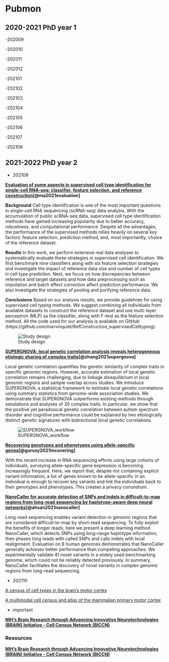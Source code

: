 # Pubmon
## 2020-2021 PhD year 1

-202009

-202010

-202011

-202012

-202101

-202102

-202103

-202104

-202105

-202106

-202107

-202108



## 2021-2022 PhD year 2

- 202109

**[Evaluation of some aspects in supervised cell type identification for single-cell RNA-seq: classifier, feature selection, and reference construction](https://genomebiology.biomedcentral.com/articles/10.1186/s13059-021-02480-2)[@ma2021evaluation]**

**Background**
Cell type identification is one of the most important questions in single-cell RNA sequencing (scRNA-seq) data analysis. With the accumulation of public scRNA-seq data, supervised cell type identification methods have gained increasing popularity due to better accuracy, robustness, and computational performance. Despite all the advantages, the performance of the supervised methods relies heavily on several key factors: feature selection, prediction method, and, most importantly, choice of the reference dataset.

**Results**
In this work, we perform extensive real data analyses to systematically evaluate these strategies in supervised cell identification. We first benchmark nine classifiers along with six feature selection strategies and investigate the impact of reference data size and number of cell types in cell type prediction. Next, we focus on how discrepancies between reference and target datasets and how data preprocessing such as imputation and batch effect correction affect prediction performance. We also investigate the strategies of pooling and purifying reference data.

**Conclusions**
Based on our analysis results, we provide guidelines for using supervised cell typing methods. We suggest combining all individuals from available datasets to construct the reference dataset and use multi-layer perceptron (MLP) as the classifier, along with F-test as the feature selection method. All the code used for our analysis is available on GitHub (https://github.com/marvinquiet/RefConstruction_supervisedCelltyping).

![Study design](./figs/pubmon/2021-2022/CELLTYPE_ANNO_BENCHMARK.png)

**[SUPERGNOVA: local genetic correlation analysis reveals heterogeneous etiologic sharing of complex traits](https://genomebiology.biomedcentral.com/articles/10.1186/s13059-021-02478-w)[@zhang2021supergnova]**

Local genetic correlation quantifies the genetic similarity of complex traits in specific genomic regions. However, accurate estimation of local genetic correlation remains challenging, due to linkage disequilibrium in local genomic regions and sample overlap across studies. We introduce SUPERGNOVA, a statistical framework to estimate local genetic correlations using summary statistics from genome-wide association studies. We demonstrate that SUPERGNOVA outperforms existing methods through simulations and analyses of 30 complex traits. In particular, we show that the positive yet paradoxical genetic correlation between autism spectrum disorder and cognitive performance could be explained by two etiologically distinct genetic signatures with bidirectional local genetic correlations.

![SUPERGNOVA_workflow](./figs/pubmon/2021-2022/SUPERGNOVA_workflow.png)




**[Recovering genotypes and phenotypes using allele-specific genes](https://genomebiology.biomedcentral.com/articles/10.1186/s13059-021-02477-x)[@gursoy2021recovering]**

With the recent increase in RNA sequencing efforts using large cohorts of individuals, surveying allele-specific gene expression is becoming increasingly frequent. Here, we report that, despite not containing explicit variant information, a list of genes known to be allele-specific in an individual is enough to recover key variants and link the individuals back to their genotypes and phenotypes. This creates a privacy conundrum.

**[NanoCaller for accurate detection of SNPs and indels in difficult-to-map regions from long-read sequencing by haplotype-aware deep neural networks](https://genomebiology.biomedcentral.com/articles/10.1186/s13059-021-02472-2)[@ahsan2021nanocaller]**

Long-read sequencing enables variant detection in genomic regions that are considered difficult-to-map by short-read sequencing. To fully exploit the benefits of longer reads, here we present a deep learning method NanoCaller, which detects SNPs using long-range haplotype information, then phases long reads with called SNPs and calls indels with local realignment. Evaluation on 8 human genomes demonstrates that NanoCaller generally achieves better performance than competing approaches. We experimentally validate 41 novel variants in a widely used benchmarking genome, which could not be reliably detected previously. In summary, NanoCaller facilitates the discovery of novel variants in complex genomic regions from long-read sequencing.



- 202110

[A census of cell types in the brain’s motor cortex](https://www.nature.com/articles/d41586-021-02493-8)

[A multimodal cell census and atlas of the mammalian primary motor cortex](https://www.nature.com/articles/s41586-021-03950-0)

- important

**[NIH's Brain Research through Advancing Innovative Neurotechnologies (BRAIN) Initiative - Cell Census Network (BICCN)](https://biccn.org/)**



### Resources

**[NIH's Brain Research through Advancing Innovative Neurotechnologies (BRAIN) Initiative - Cell Census Network (BICCN)](https://biccn.org/)**






